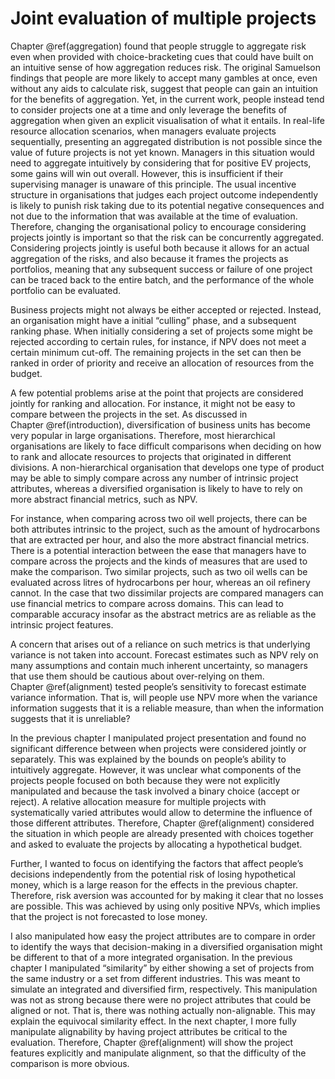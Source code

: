 # Joint evaluation of multiple projects {#interstitial-1}

Chapter \@ref(aggregation) found that people struggle to aggregate risk even
when provided with choice-bracketing cues that could have built on an intuitive
sense of how aggregation reduces risk. The original Samuelson findings that
people are more likely to accept many gambles at once, even without any aids to
calculate risk, suggest that people can gain an intuition for the benefits of
aggregation. Yet, in the current work, people instead tend to consider projects
one at a time and only leverage the benefits of aggregation when given an
explicit visualisation of what it entails. In real-life resource allocation
scenarios, when managers evaluate projects sequentially, presenting an
aggregated distribution is not possible since the value of future projects is
not yet known. Managers in this situation would need to aggregate intuitively by
considering that for positive EV projects, some gains will win out overall.
However, this is insufficient if their supervising manager is unaware of this
principle. The usual incentive structure in organisations that judges each
project outcome independently is likely to punish risk taking due to its
potential negative consequences and not due to the information that was
available at the time of evaluation. Therefore, changing the organisational
policy to encourage considering projects jointly is important so that the risk
can be concurrently aggregated. Considering projects jointly is useful both
because it allows for an actual aggregation of the risks, and also because it
frames the projects as portfolios, meaning that any subsequent success or
failure of one project can be traced back to the entire batch, and the
performance of the whole portfolio can be evaluated.

Business projects might not always be either accepted or rejected. Instead, an
organisation might have a initial "culling" phase, and a subsequent ranking
phase. When initially considering a set of projects some might be rejected
according to certain rules, for instance, if NPV does not meet a certain minimum
cut-off. The remaining projects in the set can then be ranked in order of
priority and receive an allocation of resources from the budget.

A few potential problems arise at the point that projects are considered jointly
for ranking and allocation. For instance, it might not be easy to compare
between the projects in the set. As discussed in Chapter \@ref(introduction),
diversification of business units has become very popular in large
organisations. Therefore, most hierarchical organisations are likely to face
difficult comparisons when deciding on how to rank and allocate resources to
projects that originated in different divisions. A non-hierarchical organisation
that develops one type of product may be able to simply compare across any
number of intrinsic project attributes, whereas a diversified organisation is
likely to have to rely on more abstract financial metrics, such as NPV.
 
For instance, when comparing across two oil well projects, there can be both
attributes intrinsic to the project, such as the amount of hydrocarbons that are
extracted per hour, and also the more abstract financial metrics. There is a
potential interaction between the ease that managers have to compare across the
projects and the kinds of measures that are used to make the comparison. Two
similar projects, such as two oil wells can be evaluated across litres of
hydrocarbons per hour, whereas an oil refinery cannot. In the case that two
dissimilar projects are compared managers can use financial metrics to compare
across domains. This can lead to comparable accuracy insofar as the abstract
metrics are as reliable as the intrinsic project features.

A concern that arises out of a reliance on such metrics is that underlying
variance is not taken into account. Forecast estimates such as NPV rely on many
assumptions and contain much inherent uncertainty, so managers that use them
should be cautious about over-relying on them. Chapter \@ref(alignment) tested
people's sensitivity to forecast estimate variance information. That is, will
people use NPV more when the variance information suggests that it is a reliable
measure, than when the information suggests that it is unreliable?

In the previous chapter I manipulated project presentation and found no
significant difference between when projects were considered jointly or
separately. This was explained by the bounds on people's ability to intuitively
aggregate. However, it was unclear what components of the projects people
focused on both because they were not explicitly manipulated and because the
task involved a binary choice (accept or reject). A relative allocation measure
for multiple projects with systematically varied attributes would allow to
determine the influence of those different attributes. Therefore,
Chapter \@ref(alignment) considered the situation in which people are already
presented with choices together and asked to evaluate the projects by allocating
a hypothetical budget.

Further, I wanted to focus on identifying the factors that affect people's
decisions independently from the potential risk of losing hypothetical money,
which is a large reason for the effects in the previous chapter. Therefore, risk
aversion was accounted for by making it clear that no losses are possible. This
was achieved by using only positive NPVs, which implies that the project is not
forecasted to lose money.

I also manipulated how easy the project attributes are to compare in order to
identify the ways that decision-making in a diversified organisation might be
different to that of a more integrated organisation. In the previous chapter I
manipulated "similarity" by either showing a set of projects from the same
industry or a set from different industries. This was meant to simulate an
integrated and diversified firm, respectively. This manipulation was not as
strong because there were no project attributes that could be aligned or not.
That is, there was nothing actually non-alignable. This may explain the
equivocal similarity effect. In the next chapter, I more fully manipulate
alignability by having project attributes be critical to the evaluation.
Therefore, Chapter \@ref(alignment) will show the project features explicitly
and manipulate alignment, so that the difficulty of the comparison is more
obvious.

